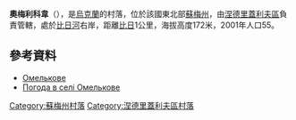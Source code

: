 {{coord|50|57|50|N|33|48|23|E|scale:100000_region:UA|display=title}}

'''奧梅利科韋'''（{{lang-uk|Омелькове}}），是[[烏克蘭|烏克蘭]]的村落，位於該國東北部[[蘇梅州|蘇梅州]]，由[[涅德里蓋利夫區|涅德里蓋利夫區]]負責管轄，處於[[比日河|比日河]]右岸，距離[[比日|比日]]1公里，海拔高度172米，2001年人口55。

==參考資料==
* [http://w1.c1.rada.gov.ua/pls/z7502/A005?rdat1=02.02.2010&rf7571=29631 Омелькове]{{dead link|date=2017年12月 |bot=InternetArchiveBot |fix-attempted=yes }}
* [http://weather.in.ua/ua/symskaja/18958 Погода в селі Омелькове] {{Wayback|url=http://weather.in.ua/ua/symskaja/18958 |date=20111219230353 }}

{{DEFAULTSORT:Омелькове}}
[[Category:蘇梅州村落|Category:蘇梅州村落]]
[[Category:涅德里蓋利夫區村落|Category:涅德里蓋利夫區村落]]


{{Sumy-geo-stub}}